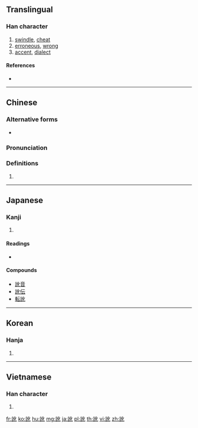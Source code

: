 {{character info/new}}
{{also|譌|讹}}
==Translingual==

===Han character===
{{Han char|rn=149|rad=言|as=04|sn=11|four=04610|canj=YROP|ids=⿰言化}}

# [[swindle]], [[cheat]]
# [[erroneous]], [[wrong]]
# [[accent]], [[dialect]]

====References====
* {{Han ref|kx=1149.080|dkj=35256|dj=1616.100|hdz=63947.080|uh=8A1B|ud=35355|bh=B35F|bd=45919}}

----

==Chinese==
{{zh-forms|s=讹}}

===Alternative forms===
* {{zh-l|譌}}

===Pronunciation===
{{zh-pron
|m=é
|c=ngo4
|h=pfs=
|md=
|mn=
|w=
|mc=y
|oc=y
|cat=
}}

===Definitions===
{{zh-hanzi}}

# {{rfdef|lang=zh}}

----

==Japanese==

===Kanji===
{{ja-kanji|grade=|rs=言04}}

# {{defn|lang=ja|sort=言04}}

====Readings====
* {{ja-readings|goon=[[が]] (ga)|kanon=[[が]] (ga)|kanyoon=[[か]] (ka)|kun=[[なまり]] (namari), [[なまる]] (namaru), [[あやまる]] (ayamaru)}}

====Compounds====
* [[訛音]]
* [[訛伝]]
* [[転訛]]

----

==Korean==

===Hanja===
{{ko-hanja|hangeul=와|eumhun=|rv=wa|mr=wa|y=wa}}

# {{defn|lang=ko|sort=言04}}

----

==Vietnamese==

===Han character===
{{vi-hantu|[[ngoa]], [[ngoả]]|rs=言04}}

# {{defn|vi}}

[[fr:訛]]
[[ko:訛]]
[[hu:訛]]
[[mg:訛]]
[[ja:訛]]
[[pl:訛]]
[[th:訛]]
[[vi:訛]]
[[zh:訛]]